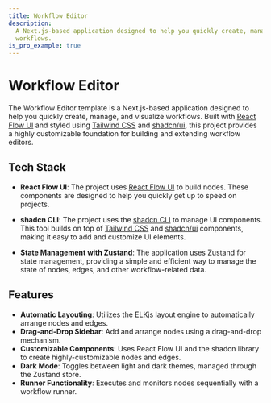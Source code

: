 ```yaml
---
title: Workflow Editor
description:
  A Next.js-based application designed to help you quickly create, manage, and visualize
  workflows.
is_pro_example: true
---
```



# Workflow Editor

The Workflow Editor template is a Next.js-based application designed to help you quickly
create, manage, and visualize workflows. Built with [React Flow UI](/ui) and styled using
[Tailwind CSS](https://tailwindcss.com/) and [shadcn/ui](https://ui.shadcn.com/), this
project provides a highly customizable foundation for building and extending workflow
editors.

<ProExampleViewer slug="workflow-editor" type="template" />

## Tech Stack

- **React Flow UI**: The project uses [React Flow UI](/ui) to build nodes. These
  components are designed to help you quickly get up to speed on projects.

- **shadcn CLI**: The project uses the [shadcn CLI](https://ui.shadcn.com/docs/cli) to
  manage UI components. This tool builds on top of
  [Tailwind CSS](https://tailwindcss.com/) and [shadcn/ui](https://ui.shadcn.com/)
  components, making it easy to add and customize UI elements.

- **State Management with Zustand**: The application uses Zustand for state management,
  providing a simple and efficient way to manage the state of nodes, edges, and other
  workflow-related data.

## Features

- **Automatic Layouting**: Utilizes the [ELKjs](https://github.com/kieler/elkjs) layout
  engine to automatically arrange nodes and edges.
- **Drag-and-Drop Sidebar**: Add and arrange nodes using a drag-and-drop mechanism.
- **Customizable Components**: Uses React Flow UI and the shadcn library to create
  highly-customizable nodes and edges.
- **Dark Mode**: Toggles between light and dark themes, managed through the Zustand store.
- **Runner Functionality**: Executes and monitors nodes sequentially with a workflow
  runner.
